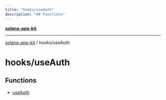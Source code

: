 ```yaml
---
title: "hooks/useAuth"
description: "## Functions"
---
```


[**solana-app-kit**](../../README.mdx)

***

[solana-app-kit](../../README.mdx) / hooks/useAuth

# hooks/useAuth

## Functions

- [useAuth](functions/useAuth.mdx)
